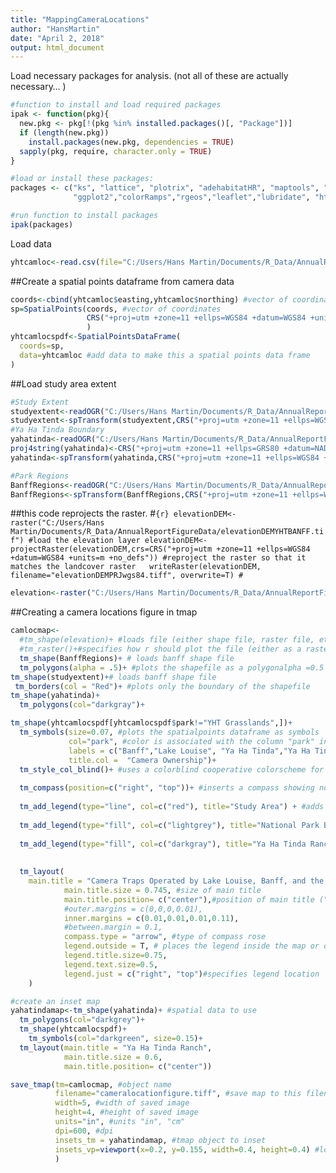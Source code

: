 ```yaml
---
title: "MappingCameraLocations"
author: "HansMartin"
date: "April 2, 2018"
output: html_document
---
```


Load necessary packages for analysis. (not all of these are actually necessary... )
```r
#function to install and load required packages
ipak <- function(pkg){
  new.pkg <- pkg[!(pkg %in% installed.packages()[, "Package"])]
  if (length(new.pkg)) 
    install.packages(new.pkg, dependencies = TRUE)
  sapply(pkg, require, character.only = TRUE)
}

#load or install these packages:
packages <- c("ks", "lattice", "plotrix", "adehabitatHR", "maptools", "foreign", "rgdal", "sp", "raster",
              "ggplot2","colorRamps","rgeos","leaflet","lubridate", "htmlwidgets","move", "tmap","grid")

#run function to install packages
ipak(packages)
```

Load data
```r
yhtcamloc<-read.csv(file="C:/Users/Hans Martin/Documents/R_Data/AnnualReportFigureData/Steenweg_locations_BNP_YHT_11_3_17.csv")
```

##Create a spatial points dataframe from camera data

```r
coords<-cbind(yhtcamloc$easting,yhtcamloc$northing) #vector of coordinates
sp=SpatialPoints(coords, #vector of coordinates
                 CRS("+proj=utm +zone=11 +ellps=WGS84 +datum=WGS84 +units=m +no_defs") #specify the coordinate reference system
                 ) 
yhtcamlocspdf<-SpatialPointsDataFrame(
  coords=sp, 
  data=yhtcamloc #add data to make this a spatial points data frame
)
```

##Load study area extent

```r
#Study Extent
studyextent<-readOGR("C:/Users/Hans Martin/Documents/R_Data/AnnualReportFigureData/YHT Study Extent/YHTstudy_extent.shp")
studyextent<-spTransform(studyextent,CRS("+proj=utm +zone=11 +ellps=WGS84 +datum=WGS84 +units=m +no_defs")) #reproject using the landcover projection
#Ya Ha Tinda Boundary
yahatinda<-readOGR("C:/Users/Hans Martin/Documents/R_Data/AnnualReportFigureData/YaHaTindaShape")
proj4string(yahatinda)<-CRS("+proj=utm +zone=11 +ellps=GRS80 +datum=NAD83 +units=m +no_defs")
yahatinda<-spTransform(yahatinda,CRS("+proj=utm +zone=11 +ellps=WGS84 +datum=WGS84 +units=m +no_defs"))

#Park Regions
BanffRegions<-readOGR("C:/Users/Hans Martin/Documents/R_Data/AnnualReportFigureData/Basebnp_region/basebnp_region.shp")
BanffRegions<-spTransform(BanffRegions,CRS("+proj=utm +zone=11 +ellps=WGS84 +datum=WGS84 +units=m +no_defs"))
```

##this code reprojects the raster.
#```{r}
elevationDEM<-raster("C:/Users/Hans Martin/Documents/R_Data/AnnualReportFigureData/elevationDEMYHTBANFF.tif") #load the elevation layer
elevationDEM<-projectRaster(elevationDEM,crs=CRS("+proj=utm +zone=11 +ellps=WGS84 +datum=WGS84 +units=m +no_defs")) #reproject the raster so that it matches the landcover raster
  writeRaster(elevationDEM, filename="elevationDEMPRJwgs84.tiff", overwrite=T)
#```

```r
elevation<-raster("C:/Users/Hans Martin/Documents/R_Data/AnnualReportFigureData/ElevationDEM/elevationDEMPRJwgs84.tif")
```

##Creating a camera locations figure in tmap
```r

camlocmap<-
  #tm_shape(elevation)+ #loads file (either shape file, raster file, etc...)
  #tm_raster()+#specifies how r should plot the file (either as a raster, polygon, line, symbol)
  tm_shape(BanffRegions)+ # loads banff shape file
  tm_polygons(alpha = .5)+ #plots the shapefile as a polygonalpha =0.5 controls transparency (0-1)
tm_shape(studyextent)+# loads banff shape file
 tm_borders(col = "Red")+ #plots only the boundary of the shapefile 
tm_shape(yahatinda)+
  tm_polygons(col="darkgray")+

tm_shape(yhtcamlocspdf[yhtcamlocspdf$park!="YHT Grasslands",])+
  tm_symbols(size=0.07, #plots the spatialpoints dataframe as symbols
             col="park", #color is associated with the column "park" in the spatialpointsdataframe
             labels = c("Banff","Lake Louise", "Ya Ha Tinda","Ya Ha Tinda Winter Observation"),
             title.col =  "Camera Ownership")+
  tm_style_col_blind()+ #uses a colorblind cooperative colorscheme for the symbols
  
  tm_compass(position=c("right", "top"))+ #inserts a compass showing north.
  
  tm_add_legend(type="line", col=c("red"), title="Study Area") + #adds a custom legend
  
  tm_add_legend(type="fill", col=c("lightgrey"), title="National Park Boundary") + #adds a custom legend 
  
  tm_add_legend(type="fill", col=c("darkgray"), title="Ya Ha Tinda Ranch") +#adds a custom legend
  
    
  tm_layout(
    main.title = "Camera Traps Operated by Lake Louise, Banff, and the Ya Ha Tinda Research Project",#text for main title
            main.title.size = 0.745, #size of main title
            main.title.position= c("center"),#position of main title ("top","right","bottom")
            #outer.margins = c(0,0,0,0.01), 
            inner.margins = c(0.01,0.01,0.01,0.11), 
            #between.margin = 0.1,
            compass.type = "arrow", #type of compass rose
            legend.outside = T, # places the legend inside the map or outside
            legend.title.size=0.75,
            legend.text.size=0.5,
            legend.just = c("right", "top")#specifies legend location
    ) 

#create an inset map
yahatindamap<-tm_shape(yahatinda)+ #spatial data to use
  tm_polygons(col="darkgrey")+
  tm_shape(yhtcamlocspdf)+
    tm_symbols(col="darkgreen", size=0.15)+
  tm_layout(main.title = "Ya Ha Tinda Ranch",
            main.title.size = 0.6, 
            main.title.position= c("center"))

save_tmap(tm=camlocmap, #object name
          filename="cameralocationfigure.tiff", #save map to this filename
          width=5, #width of saved image
          height=4, #height of saved image
          units="in", #units "in", "cm"
          dpi=600, #dpi
          insets_tm = yahatindamap, #tmap object to inset
          insets_vp=viewport(x=0.2, y=0.155, width=0.4, height=0.4) #location of the inset map
          )

```
